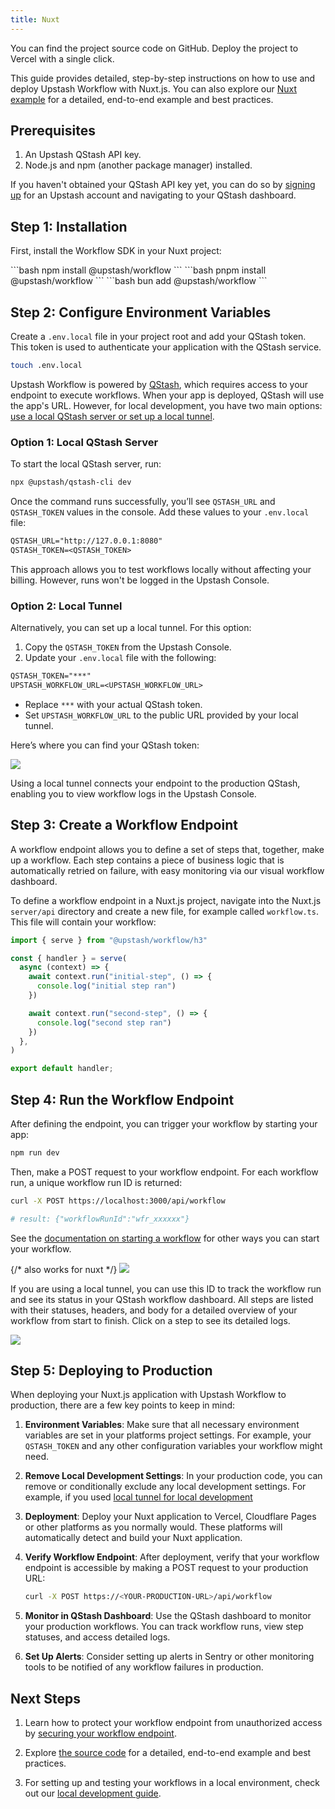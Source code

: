 ```yaml
---
title: Nuxt
---
```


<Card title="GitHub Repository" icon="github" href="https://github.com/upstash/workflow-js/tree/main/examples/nuxt" horizontal>
  You can find the project source code on GitHub.
</Card>
<Card title="Deploy With Vercel" icon="triangle" iconType="sharp-solid" href="https://vercel.com/new/clone?repository-url=https%3A%2F%2Fgithub.com%2Fupstash%2Fworkflow-js%2Ftree%2Fmain%2Fworkflow%2Fnuxt&env=QSTASH_TOKEN&envDescription=You%20can%20access%20this%20variable%20from%20Upstash%20Console%2C%20under%20QStash%20page.%20&project-name=workflow-nuxt&repository-name=workflow-nuxt&demo-title=Upstash%20Workflow%20Example&demo-description=A%20Nuxt%20application%20utilizing%20Upstash%20Workflow" horizontal>
  Deploy the project to Vercel with a single click.
</Card>

This guide provides detailed, step-by-step instructions on how to use and deploy Upstash Workflow with Nuxt.js. You can also explore our [Nuxt example](https://github.com/upstash/workflow-js/tree/main/examples/nuxt) for a detailed, end-to-end example and best practices.

## Prerequisites

1. An Upstash QStash API key.
2. Node.js and npm (another package manager) installed.

If you haven't obtained your QStash API key yet, you can do so by [signing up](https://console.upstash.com/login) for an Upstash account and navigating to your QStash dashboard.

## Step 1: Installation

First, install the Workflow SDK in your Nuxt project:

<Tabs>
  <Tab title="npm">
  ```bash
  npm install @upstash/workflow
  ```
  </Tab>
  <Tab title="pnpm">
  ```bash
  pnpm install @upstash/workflow
  ```
  </Tab>
  <Tab title="bun">
  ```bash
  bun add @upstash/workflow
  ```
  </Tab>
</Tabs>


## Step 2: Configure Environment Variables

Create a `.env.local` file in your project root and add your QStash token. This token is used to authenticate your application with the QStash service.

```bash Terminal
touch .env.local
```

Upstash Workflow is powered by [QStash](/qstash/overall/getstarted), which requires access to your endpoint to execute workflows. When your app is deployed, QStash will use the app's URL. However, for local development, you have two main options: [use a local QStash server or set up a local tunnel](/workflow/howto/local-development).

### Option 1: Local QStash Server

To start the local QStash server, run:

```bash
npx @upstash/qstash-cli dev
```

Once the command runs successfully, you’ll see `QSTASH_URL` and `QSTASH_TOKEN` values in the console. Add these values to your `.env.local` file:

```txt
QSTASH_URL="http://127.0.0.1:8080"
QSTASH_TOKEN=<QSTASH_TOKEN>
```

This approach allows you to test workflows locally without affecting your billing. However, runs won't be logged in the Upstash Console.

### Option 2: Local Tunnel

Alternatively, you can set up a local tunnel. For this option:

1. Copy the `QSTASH_TOKEN` from the Upstash Console.
2. Update your `.env.local` file with the following:

```txt
QSTASH_TOKEN="***"
UPSTASH_WORKFLOW_URL=<UPSTASH_WORKFLOW_URL>
```

- Replace `***` with your actual QStash token.
- Set `UPSTASH_WORKFLOW_URL` to the public URL provided by your local tunnel.

Here’s where you can find your QStash token:

<Frame>
  <img src="/img/qstash-workflow/qstash_token.png" />
</Frame>

Using a local tunnel connects your endpoint to the production QStash, enabling you to view workflow logs in the Upstash Console.

## Step 3: Create a Workflow Endpoint

A workflow endpoint allows you to define a set of steps that, together, make up a workflow. Each step contains a piece of business logic that is automatically retried on failure, with easy monitoring via our visual workflow dashboard.

To define a workflow endpoint in a Nuxt.js project, navigate into the Nuxt.js `server/api` directory and create a new file, for example called `workflow.ts`. This file will contain your workflow:

```typescript server/api/workflow.ts
import { serve } from "@upstash/workflow/h3"

const { handler } = serve(
  async (context) => {
    await context.run("initial-step", () => {
      console.log("initial step ran")
    })

    await context.run("second-step", () => {
      console.log("second step ran")
    })
  },
)

export default handler;
```

## Step 4: Run the Workflow Endpoint

After defining the endpoint, you can trigger your workflow by starting your app:

```bash Terminal
npm run dev
````

Then, make a POST request to your workflow endpoint. For each workflow run, a unique workflow run ID is returned:

```bash Terminal
curl -X POST https://localhost:3000/api/workflow

# result: {"workflowRunId":"wfr_xxxxxx"}
```

See the [documentation on starting a workflow](/workflow/howto/start) for other ways you can start your workflow.

<Frame>
  {/* also works for nuxt */}
  <img src="/img/qstash-workflow/nextjs_local_request.png" />
</Frame>

If you are using a local tunnel, you can use this ID to track the workflow run and see its status in your QStash workflow dashboard. All steps are listed with their statuses, headers, and body for a detailed overview of your workflow from start to finish. Click on a step to see its detailed logs.

<Frame>
  <img src="/img/qstash-workflow/dashboard.png" />
</Frame>

## Step 5: Deploying to Production

When deploying your Nuxt.js application with Upstash Workflow to production, there are a few key points to keep in mind:

1. **Environment Variables**: Make sure that all necessary environment variables are set in your platforms project settings. For example, your `QSTASH_TOKEN` and any other configuration variables your workflow might need.

2. **Remove Local Development Settings**: In your production code, you can remove or conditionally exclude any local development settings. For example, if you used [local tunnel for local development](/workflow/howto/local-development#local-tunnel-with-ngrok)

3. **Deployment**: Deploy your Nuxt application to Vercel, Cloudflare Pages or other platforms as you normally would. These platforms will automatically detect and build your Nuxt application.

4. **Verify Workflow Endpoint**: After deployment, verify that your workflow endpoint is accessible by making a POST request to your production URL:

   ```bash Terminal
   curl -X POST https://<YOUR-PRODUCTION-URL>/api/workflow
   ```

5. **Monitor in QStash Dashboard**: Use the QStash dashboard to monitor your production workflows. You can track workflow runs, view step statuses, and access detailed logs.

6. **Set Up Alerts**: Consider setting up alerts in Sentry or other monitoring tools to be notified of any workflow failures in production.

## Next Steps

1. Learn how to protect your workflow endpoint from unauthorized access by [securing your workflow endpoint](/workflow/howto/security).

2. Explore [the source code](https://github.com/upstash/workflow-js/tree/main/examples/nuxt) for a detailed, end-to-end example and best practices.

3. For setting up and testing your workflows in a local environment, check out our [local development guide](/workflow/howto/local-development).